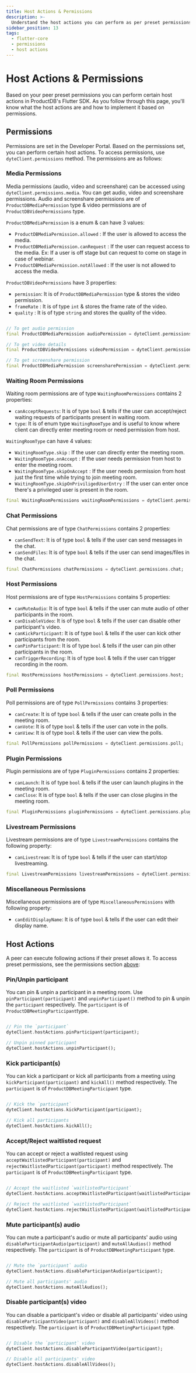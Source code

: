 ```yaml
---
title: Host Actions & Permissions
description: >-
  Understand the host actions you can perform as per preset permissions set in Developer Portal & integration in ProductDB's Flutter SDK.
sidebar_position: 13
tags:
  - flutter-core
  - permissions
  - host actions
---
```


# Host Actions & Permissions

Based on your peer preset permissions you can perform certain host actions in ProductDB's Flutter SDK. As you follow through this page, you'll know what the host actions are and how to implement it based on permissions.

## Permissions

Permissions are set in the Developer Portal. Based on the permissions set, you can perform certain host actions. To access permissions, use `dyteClient.permissions` method. The permissions are as follows:

### Media Permissions

Media permissions (audio, video and screenshare) can be accessed using `dyteClient.permissions.media`. You can get audio, video and screenshare permissions. Audio and screenshare permissions are of `ProductDBMediaPermission` type & video permissions are of `ProductDBVideoPermissions` type.

`ProductDBMediaPermission` is a enum & can have 3 values:

- `ProductDBMediaPermission.allowed` : If the user is allowed to access the media.
- `ProductDBMediaPermission.canRequest` : If the user can request access to the media. Ex: If a user is off stage but can request to come on stage in case of webinar.
- `ProductDBMediaPermission.notAllowed` : If the user is not allowed to access the media.

`ProductDBVideoPermissions` have 3 properties:

- `permission`: It is of `ProductDBMediaPermission` type & stores the video permission.
- `frameRate` : It is of type `int` & stores the frame rate of the video.
- `quality` : It is of type `string` and stores the quality of the video.

```dart

// To get audio permission
final ProductDBMediaPermission audioPermission = dyteClient.permissions.media.audio;

// To get video details
final ProductDBVideoPermissions videoPermission = dyteClient.permissions.media.video;

// To get screenshare permission
final ProductDBMediaPermission screensharePermission = dyteClient.permissions.media.screenshare;
```

### Waiting Room Permissions

Waiting room permissions are of type `WaitingRoomPermissions` contains 2 properties:

- `canAcceptRequests`: It is of type `bool` & tells if the user can accept/reject waiting requests of participants present in waiting room.
- `type`: It is of enum type `WaitingRoomType` and is useful to know where client can directly enter meeting room or need permission from host.

`WaitingRoomType` can have 4 values:

- `WaitingRoomType.skip` : If the user can directly enter the meeting room.
- `WaitingRoomType.onAccept` : If the user needs permission from host to enter the meeting room.
- `WaitingRoomType.skipOnAccept` : If the user needs permission from host just the first time while trying to join meeting room.
- `WaitingRoomType.skipOnPriviligedUserEntry` : If the user can enter once there's a privileged user is present in the room.

```dart
final WaitingRoomPermissions waitingRoomPermissions = dyteClient.permissions.waitingRoom;
```

### Chat Permissions

Chat permissions are of type `ChatPermissions` contains 2 properties:

- `canSendText`: It is of type `bool` & tells if the user can send messages in the chat.
- `canSendFiles`: It is of type `bool` & tells if the user can send images/files in the chat.

```dart
final ChatPermissions chatPermissions = dyteClient.permissions.chat;
```

### Host Permissions

Host permissions are of type `HostPermissions` contains 5 properties:

- `canMuteAudio`: It is of type `bool` & tells if the user can mute audio of other participants in the room.
- `canDisableVideo`: It is of type `bool` & tells if the user can disable other participant's video.
- `canKickParticipant`: It is of type `bool` & tells if the user can kick other participants from the room.
- `canPinParticipant`: It is of type `bool` & tells if the user can pin other participants in the room.
- `canTriggerRecording`: It is of type `bool` & tells if the user can trigger recording in the room.

```dart
final HostPermissions hostPermissions = dyteClient.permissions.host;
```

### Poll Permissions

Poll permissions are of type `PollPermissions` contains 3 properties:

- `canCreate`: It is of type `bool` & tells if the user can create polls in the meeting room.
- `canVote`: It is of type `bool` & tells if the user can vote in the polls.
- `canView`: It is of type `bool` & tells if the user can view the polls.

```dart
final PollPermissions pollPermissions = dyteClient.permissions.poll;
```

### Plugin Permissions

Plugin permissions are of type `PluginPermissions` contains 2 properties:

- `canLaunch`: It is of type `bool` & tells if the user can launch plugins in the meeting room.
- `canClose`: It is of type `bool` & tells if the user can close plugins in the meeting room.

```dart
final PluginPermissions pluginPermissions = dyteClient.permissions.plugin;
```

### Livestream Permissions

Livestream permissions are of type `LivestreamPermissions` contains the following property:

- `canLivestream`: It is of type `bool` & tells if the user can start/stop livestreaming.

```dart
final LivestreamPermissions livestreamPermissions = dyteClient.permissions.livestream;
```

### Miscellaneous Permissions

Miscellaneous permissions are of type `MiscellaneousPermissions` with following property:

- `canEditDisplayName`: It is of type `bool` & tells if the user can edit their display name.

## Host Actions

A peer can execute following actions if their preset allows it. To access preset permissions, see the permissions section [above](#permissions):

### Pin/Unpin participant

You can pin & unpin a participant in a meeting room. Use `pinParticipant(participant)` and `unpinParticipant()` method to pin & unpin the `participant` respectively. The `participant` is of `ProductDBMeetingParticipant`type.

```dart

// Pin the `participant`
dyteClient.hostActions.pinParticipant(participant);

// Unpin pinned participant
dyteClient.hostActions.unpinParticipant();
```

### Kick participant(s)

You can kick a participant or kick all participants from a meeting using `kickParticipant(participant)` and `kickAll()` method respectively. The `participant` is of `ProductDBMeetingParticipant` type.

```dart

// Kick the `participant`
dyteClient.hostActions.kickParticipant(participant);

// Kick all participants
dyteClient.hostActions.kickAll();
```

### Accept/Reject waitlisted request

You can accept or reject a waitlisted request using `acceptWaitlistedParticipant(participant)` and `rejectWaitlistedParticipant(participant)` method respectively. The `participant` is of `ProductDBMeetingParticipant` type.

```dart

// Accept the waitlisted `waitlistedParticipant`
dyteClient.hostActions.acceptWaitlistedParticipant(waitlistedParticipant);

// Reject the waitlisted `waitlistedParticipant`
dyteClient.hostActions.rejectWaitlistedParticipant(waitlistedParticipant);
```

### Mute participant(s) audio

You can mute a participant's audio or mute all participants' audio using `disableParticipantAudio(participant)` and `muteAllAudios()` method respectively. The `participant` is of `ProductDBMeetingParticipant` type.

```dart

// Mute the `participant` audio
dyteClient.hostActions.disableParticipantAudio(participant);

// Mute all participants' audio
dyteClient.hostActions.muteAllAudios();

```

### Disable participant(s) video

You can disable a participant's video or disable all participants' video using `disableParticipantVideo(participant)` and `disableAllVideos()` method respectively. The `participant` is of `ProductDBMeetingParticipant` type.

```dart

// Disable the `participant` video
dyteClient.hostActions.disableParticipantVideo(participant);

// Disable all participants' video
dyteClient.hostActions.disableAllVideos();
```
